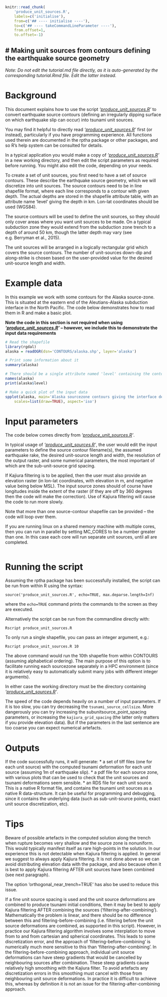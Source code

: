 ```r
knitr::read_chunk(
    'produce_unit_sources.R', 
    labels=c('initialise'), 
    from=c('## ---- initialise ----'), 
    to=c('## ---- takeCommandLineParameter ----'),
    from.offset=1,
    to.offset=-1)
```

# **Making unit sources from contours defining the earthquake source geometry**
------------------------------------------------------------------------------

*Note: Do not edit the tutorial.md file directly, as it is auto-generated by the
corresponding tutorial.Rmd file. Edit the latter instead.*

# Background

This document explains how to use the script
*'[produce_unit_sources.R](produce_unit_sources.R)'* to convert earthquake
source contours (defining an irregularly dipping surface on which earthquake
slip can occur) into tsunami unit sources. 

You may find it helpful to directly read
*'[produce_unit_sources.R](produce_unit_sources.R)'* first (or instead),
particularly if you have programming experience. All functions used therein are
documented in the rptha package or other packages, and so R's help system can
be consulted for details. 

In a typical application you would make a copy of
*'[produce_unit_sources.R](produce_unit_sources.R)'* in a new working
directory, and then edit the script parameters as required before running. You
might also edit the code, depending on your needs.

To create a set of unit sources, you first need to have a set of source
contours. These describe the earthquake source geometry, which we will
discretize into unit sources. The source contours need to be in line shapefile
format, where each line corresponds to a contour with given depth. The actual
depths are stored in the shapefile attribute table, with an attribute name
'level' giving the depth in km.  Lon-lat coordinates should be used (WGS84).

The source contours will be used to define the unit sources, so they should
only cover areas where you want unit sources to be made. On a typical
subduction zone they would extend from the subduction zone trench to a depth
of around 50 km, though the latter depth may vary (see e.g.  Berryman et al.,
2015). 

The unit sources will be arranged in a logically rectangular grid which covers
the source contours. The number of unit-sources down-dip and along-strike is chosen
based on the user-provided value for the desired unit-source length and width. 

# Example data

In this example we work with some contours for the Alaska source-zone. This is
situated at the eastern end of the Aleutians-Alaska subduction interface in the
North Pacific. The code below demonstrates how to read them in R and make a basic plot. 

**Note the code in this section is not required when using
*'[produce_unit_sources.R](produce_unit_sources.R)'* -- however, we include
this to demonstrate the input data requirements**

```r
# Read the shapefile
library(rgdal)
alaska = readOGR(dsn='CONTOURS/alaska.shp', layer='alaska')

# Print some information about it
summary(alaska)

# There should be a single attribute named 'level' containing the contour depths
names(alaska)
print(alaska$level)

# Make a quick plot of the input data
spplot(alaska, main='Alaska sourcezone contours giving the interface depth in km', 
    scales=list(draw=TRUE), aspect='iso')
```

# Input parameters

The code below comes directly from
*'[produce_unit_sources.R](produce_unit_sources.R)'*.

In typical usage of *'[produce_unit_sources.R](produce_unit_sources.R)'*, the
user would edit the input parameters to define the source contour filename(s),
the assumed earthquake rake, the desired unit-source length and width, the
resolution of the output raster, and some numerical parameters, the most
important of which are the sub-unit-source grid spacing.

If Kajiura filtering is to be applied, then the user must also provide an
elevation raster (in lon-lat coordinates, with elevation in m, and negative
value being below MSL). The input source zones should of course have longitudes
inside the extent of the raster (if they are off by 360 degrees then the code
will make the correction). Use of Kajiura filtering will cause the code to run
more slowly.

Note that more than one source-contour shapefile can be provided -- the code
will loop over them.

If you are running linux on a shared memory machine with multiple cores, then
you can run in parallel by setting MC_CORES to be a number greater than one. In
this case each core will run separate unit sources, until all are completed. 

```r
```

# Running the script
Assuming the rptha package has been successfully installed, the script can be
run from within R using the syntax:

    source('produce_unit_sources.R', echo=TRUE, max.deparse.length=Inf)

where the `echo=TRUE` command prints the commands to the screen as they are
executed. 

Alternatively the script can be run from the commandline directly with:

    Rscript produce_unit_sources.R

To only run a single shapefile, you can pass an integer argument, e.g.:

    Rscript produce_unit_sources.R 10

The above command would run the 10th shapefile from within CONTOURS (assuming
alphabetical ordering).  The main purpose of this option is to facilitate
running each sourcezone separately in a HPC environment (since it is relatively
easy to automatically submit many jobs with different integer arguments).

In either case the working directory must be the directory containing
*'[produce_unit_sources.R](produce_unit_sources.R)'*.

The speed of the code depends heavily on a number of input parameters. If it is too
slow, you can try decreasing the `tsunami_source_cellsize`. More dangerously
you can try increasing the subunitsource_point_spacing parameters, or
increasing the `kajiura_grid_spacing` (the latter only matters if you provide
elevation data). But if the parameters in the last sentence are too coarse
you can expect numerical artefacts.


# Outputs

If the code successfully runs, it will generate: 
* a set of tiff files (one for each unit source) with the computed tsunami
deformation for each unit source (assuming 1m of earthquake slip).
* a pdf file for each source zone, with various plots that can be used to check
that the unit sources and tsunami deformations seem sensible.
* an RDS file for each unit source. This is a native R format file, and contains
the tsunami unit sources as a native R data-structure. It can be useful for
programming and debugging, since it contains the underlying data (such as
sub-unit-source points, exact unit source discretization, etc).

# Tips
Beware of possible artefacts in the computed solution along the trench when
rupture becomes very shallow and the source zone is nonuniform. This would
typically manifest itself as rare high-points in the solution. In our
experience this is not detectable when Kajiura filtering is applied. In general
we suggest to always apply Kajiura filtering. It is not done above so we can
avoid distributing elevation data with the package, and also because often it
is best to apply Kajiura filtering AFTER unit sources have been combined (see
next paragraph).

The option 'orthogonal_near_trench=TRUE' has also be used to reduce this issue.

If a fine unit source spacing is used and the unit source deformations are combined
to produce tsunami initial conditions, then it may be best to apply Kajiura filtering
AFTER combining the sources ('filtering-after-combining'). Mathematically the
problem is linear, and there should be no difference between this and
filtering-before-combining (i.e. filtering before the unit source deformations
are combined, as supported in this script). However, in practice our Kajiura
filtering algorithm involves some interplation to move from to and from
cartesian and spherical coordinates. This leads to some discretization error,
and the approach of 'filtering-before-combining' is numerically much more
sensitive to this than 'filtering-after-combining'. In the
filtering-before-combining approach, individual unit source deformations can
have steep gradients that would be cancelled by neighbouring sources after
combination. These steep gradients cause relatively high smoothing with the
Kajiura filter. To avoid artefacts any discretization errors in this smoothing
must cancel with those from neighbouring unit source deformations. In practice
it is difficult to achieve this, whereas by definition it is not an issue for
the filtering-after-combining approach.
